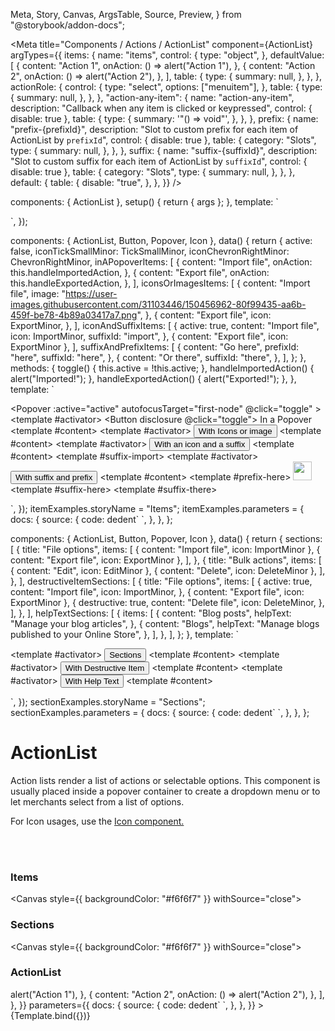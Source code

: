   Meta,
  Story,
  Canvas,
  ArgsTable,
  Source,
  Preview,
} from "@storybook/addon-docs";


<Meta
  title="Components / Actions / ActionList"
  component={ActionList}
  argTypes={{
    items: {
      name: "items",
      control: {
        type: "object",
      },
      defaultValue: [
        {
          content: "Action 1",
          onAction: () => alert("Action 1"),
        },
        {
          content: "Action 2",
          onAction: () => alert("Action 2"),
        },
      ],
      table: {
        type: {
          summary: null,
        },
      },
    },
    actionRole: {
      control: {
        type: "select",
        options: ["menuitem"],
      },
      table: {
        type: {
          summary: null,
        },
      },
    },
    "action-any-item": {
      name: "action-any-item",
      description: "Callback when any item is clicked or keypressed",
      control: { disable: true },
      table: {
        type: {
          summary: '"() => void"',
        },
      },
    },
    prefix: {
      name: "prefix-{prefixId}",
      description:
        "Slot to custom prefix for each item of ActionList by `prefixId`",
      control: { disable: true },
      table: {
        category: "Slots",
        type: {
          summary: null,
        },
      },
    },
    suffix: {
      name: "suffix-{suffixId}",
      description:
        "Slot to custom suffix for each item of ActionList by `suffixId`",
      control: { disable: true },
      table: {
        category: "Slots",
        type: {
          summary: null,
        },
      },
    },
    default: {
      table: {
        disable: "true",
      },
    },
  }}
/>

  components: { ActionList },
  setup() {
    return { args };
  },
  template: `<div :style="{width: '200px', background: '#fff'}" data-style="{width: '200px', background: '#fff'}">
    <ActionList v-bind="args"></ActionList>
  </div>`,
});

  components: { ActionList, Button, Popover, Icon },
  data() {
    return {
      active: false,
      iconTickSmallMinor: TickSmallMinor,
      iconChevronRightMinor: ChevronRightMinor,
      inAPopoverItems: [
        {
          content: "Import file",
          onAction: this.handleImportedAction,
        },
        {
          content: "Export file",
          onAction: this.handleExportedAction,
        },
      ],
      iconsOrImagesItems: [
        {
          content: "Import file",
          image:
            "https://user-images.githubusercontent.com/31103446/150456962-80f99435-aa6b-459f-be78-4b89a03417a7.png",
        },
        {
          content: "Export file",
          icon: ExportMinor,
        },
      ],
      iconAndSuffixItems: [
        {
          active: true,
          content: "Import file",
          icon: ImportMinor,
          suffixId: "import",
        },
        { content: "Export file", icon: ExportMinor },
      ],
      suffixAndPrefixItems: [
        {
          content: "Go here",
          prefixId: "here",
          suffixId: "here",
        },
        {
          content: "Or there",
          suffixId: "there",
        },
      ],
    };
  },
  methods: {
    toggle() {
      this.active = !this.active;
    },
    handleImportedAction() {
      alert("Imported!");
    },
    handleExportedAction() {
      alert("Exported!");
    },
  },
  template: ` <div :style="{display: 'flex', flexDirection: 'row', gap: '40px', justifyContent: 'center'}">
    <Popover
      :active="active"
      autofocusTarget="first-node"
      @click="toggle"
    >
      <template #activator>
        <Button disclosure @click="toggle">
          In a Popover
        </Button>
      </template>
      <template #content>
        <ActionList :items="inAPopoverItems"/>
      </template>
    </Popover>
    <Popover active>
      <template #activator>
        <Button disclosure> With Icons or image </Button>
      </template>
      <template #content>
        <ActionList :items="iconsOrImagesItems"/>
      </template>
    </Popover>
    <Popover active>
      <template #activator>
        <Button disclosure> With an icon and a suffix </Button>
      </template>
      <template #content>
        <ActionList :items="iconAndSuffixItems">
          <template #suffix-import>
            <Icon :source="iconTickSmallMinor" />
          </template>
        </ActionList>
      </template>
    </Popover>
    <Popover active>
      <template #activator>
        <Button disclosure> With suffix and prefix </Button>
      </template>
      <template #content>
        <ActionList :items="suffixAndPrefixItems">
          <template #prefix-here>
            <img width="30" height="30" src="https://user-images.githubusercontent.com/31103446/150456962-80f99435-aa6b-459f-be78-4b89a03417a7.png"/>
          </template>
          <template #suffix-here>
            <Icon :source="iconChevronRightMinor" />
          </template>
          <template #suffix-there>
            <Icon :source="iconChevronRightMinor" />
          </template>
        </ActionList>
      </template>
    </Popover>
  </div>`,
});
itemExamples.storyName = "Items";
itemExamples.parameters = {
  docs: {
    source: {
      code: dedent`
        <template>
          <Popover
            :active="active"
            autofocusTarget="first-node"
            @click="toggle"
          >
            <template #activator>
              <Button disclosure @click="toggle">
                In a Popover
              </Button>
            </template>
            <template #content>
              <ActionList :items="inAPopoverItems"/>
            </template>
          </Popover>
          <Popover active>
            <template #activator>
              <Button disclosure> With Icons or image </Button>
            </template>
            <template #content>
              <ActionList :items="iconsOrImagesItems"/>
            </template>
          </Popover>
          <Popover active>
            <template #activator>
              <Button disclosure> With an icon and a suffix </Button>
            </template>
            <template #content>
              <ActionList :items="iconAndSuffixItems">
                <template #suffix-import>
                  <Icon :source="iconTickSmallMinor" />
                </template>
              </ActionList>
            </template>
          </Popover>
          <Popover active>
            <template #activator>
              <Button disclosure> With suffix and prefix </Button>
            </template>
            <template #content>
              <ActionList :items="suffixAndPrefixItems">
                <template #prefix-here>
                  <img width="30" height="30" src="https://user-images.githubusercontent.com/31103446/150456962-80f99435-aa6b-459f-be78-4b89a03417a7.png"/>
                </template>
                <template #suffix-here>
                  <Icon :source="iconChevronRightMinor" />
                </template>
                <template #suffix-there>
                  <Icon :source="iconChevronRightMinor" />
                </template>
              </ActionList>
            </template>
          </Popover>
        </template>
        <script>
          components: { ActionList, Button, Popover, Icon },
          data() {
            return {
              active: false,
              iconTickSmallMinor: TickSmallMinor,
              iconChevronRightMinor: ChevronRightMinor,
              inAPopoverItems: [
                {
                  content: "Import file",
                  onAction: this.handleImportedAction,
                },
                {
                  content: "Export file",
                  onAction: this.handleExportedAction,
                },
              ],
              iconsOrImagesItems: [
                {
                  content: "Import file",
                  image:
                    "https://user-images.githubusercontent.com/31103446/150456962-80f99435-aa6b-459f-be78-4b89a03417a7.png",
                },
                {
                  content: "Export file",
                  icon: ExportMinor,
                },
              ],
              iconAndSuffixItems: [
                {
                  active: true,
                  content: "Import file",
                  icon: ImportMinor,
                  suffixId: "import",
                },
                { content: "Export file", icon: ExportMinor },
              ],
              suffixAndPrefixItems: [
                {
                  content: "Go here",
                  prefixId: "here",
                  suffixId: "here",
                },
                {
                  content: "Or there",
                  suffixId: "there",
                },
              ],
            };
          },
          methods: {
            toggle() {
              this.active = !this.active;
            },
            handleImportedAction() {
              alert("Imported!");
            },
            handleExportedAction() {
              alert("Exported!");
            },
          },
        </script>
        `,
    },
  },
};

  components: { ActionList, Button, Popover, Icon },
  data() {
    return {
      sections: [
        {
          title: "File options",
          items: [
            { content: "Import file", icon: ImportMinor },
            { content: "Export file", icon: ExportMinor },
          ],
        },
        {
          title: "Bulk actions",
          items: [
            { content: "Edit", icon: EditMinor },
            { content: "Delete", icon: DeleteMinor },
          ],
        },
      ],
      destructiveItemSections: [
        {
          title: "File options",
          items: [
            {
              active: true,
              content: "Import file",
              icon: ImportMinor,
            },
            { content: "Export file", icon: ExportMinor },
            {
              destructive: true,
              content: "Delete file",
              icon: DeleteMinor,
            },
          ],
        },
      ],
      helpTextSections: [
        {
          items: [
            {
              content: "Blog posts",
              helpText: "Manage your blog articles",
            },
            {
              content: "Blogs",
              helpText: "Manage blogs published to your Online Store",
            },
          ],
        },
      ],
    };
  },
  template: ` <div :style="{display: 'flex', flexDirection: 'row', gap: '120px', justifyContent: 'center'}">
    <Popover active>
      <template #activator>
        <Button disclosure> Sections </Button>
      </template>
      <template #content>
        <ActionList :sections="sections" />
      </template>
    </Popover>
    <Popover active>
      <template #activator>
        <Button disclosure> With Destructive Item </Button>
      </template>
      <template #content>
        <ActionList :sections="destructiveItemSections"/>
      </template>
    </Popover>
    <Popover active>
      <template #activator>
        <Button slot="activator" disclosure> With Help Text </Button>
      </template>
      <template #content>
        <ActionList :sections="helpTextSections"/>
      </template>
    </Popover>
  </div>`,
});
sectionExamples.storyName = "Sections";
sectionExamples.parameters = {
  docs: {
    source: {
      code: dedent`
        <template>
          <Popover active>
            <template #activator>
              <Button disclosure> Sections </Button>
            </template>
            <template #content>
              <ActionList :sections="sections" />
            </template>
          </Popover>
          <Popover active>
            <template #activator>
              <Button disclosure> With Destructive Item </Button>
            </template>
            <template #content>
              <ActionList :sections="destructiveItemSections"/>
            </template>
          </Popover>
          <Popover active>
            <template #activator>
              <Button slot="activator" disclosure> With Help Text </Button>
            </template>
            <template #content>
              <ActionList :sections="helpTextSections"/>
            </template>
          </Popover>
        </template>
        <script>
          data() {
            return {
              sections: [
                {
                  title: 'File options',
                  items: [
                    {content: 'Import file', icon: ImportMinor},
                    {content: 'Export file', icon: ExportMinor},
                  ],
                },
                {
                  title: 'Bulk actions',
                  items: [
                    {content: 'Edit', icon: EditMinor},
                    {content: 'Delete', icon: DeleteMinor},
                  ],
                },
              ],
              destructiveItemSections: [
                {
                  title: 'File options',
                  items: [
                    {
                      active: true,
                      content: 'Import file',
                      icon: ImportMinor,
                    },
                    {content: 'Export file', icon: ExportMinor},
                    {
                      destructive: true,
                      content: 'Delete file',
                      icon: DeleteMinor,
                    },
                  ],
                },
              ],
              helpTextSections: [
                {
                  items: [
                    {
                      content: 'Blog posts',
                      helpText: 'Manage your blog articles',
                    },
                    {
                      content: 'Blogs',
                      helpText: 'Manage blogs published to your Online Store',
                    },
                  ],
                },
              ],
            }
          },
        </script>
        `,
    },
  },
};

# ActionList

Action lists render a list of actions or selectable options. This component is usually placed inside a popover container to create a dropdown menu or to let merchants select from a list of options.

For Icon usages, use the [Icon component.](/docs/components-images-and-icons-icon--icon)

<br />
<br />

### Items

<Canvas style={{ backgroundColor: "#f6f6f7" }} withSource="close">
  <Story story={itemExamples} height="250px" inline={false} />
</Canvas>

### Sections

<Canvas style={{ backgroundColor: "#f6f6f7" }} withSource="close">
  <Story story={sectionExamples} height="300px" inline={false} />
</Canvas>

### ActionList

<Canvas>
  <Story
    name="ActionList"
    height="40px"
    args={{
      default: {
        items: [
          {
            content: "Action 1",
            onAction: () => alert("Action 1"),
          },
          {
            content: "Action 2",
            onAction: () => alert("Action 2"),
          },
        ],
      },
    }}
    parameters={{
      docs: {
        source: {
          code: dedent`
            <ActionList v-bind="props"></ActionList>
          `,
        },
      },
    }}
  >
    {Template.bind({})}
  </Story>
</Canvas>

<ArgsTable story="ActionList" />
